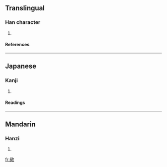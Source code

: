 ==Translingual==
===Han character===
{{Han char|rn=66|rad=攴|as=07|sn=11|four=|canj=一女人大 (MVOK)}}
# {{defn|Han|sort=攴07}}
====References====
{{Han ref|kx=0471.060|dkj=13218|dj=0823.060|hdz=21461.020|uh=6550|ud=25936}}
----
==Japanese==
===Kanji===
{{ja-kanji|grade=|rs=攴07}}
# {{defn|Japanese}} 
====Readings====
{{ja-readings|on=[[しん]] (shin), [[じん]] (jin)|kun=[[よろこんでうごくさま]] (yorokondeugokusama)}}
----
==Mandarin==
===Hanzi===
{{cmn-hanzi|pin=[[chén]] ([[chen2]])|wg=ch'en<sup>2</sup>}}
# {{defn|Mandarin}}

[[fr:敐]]